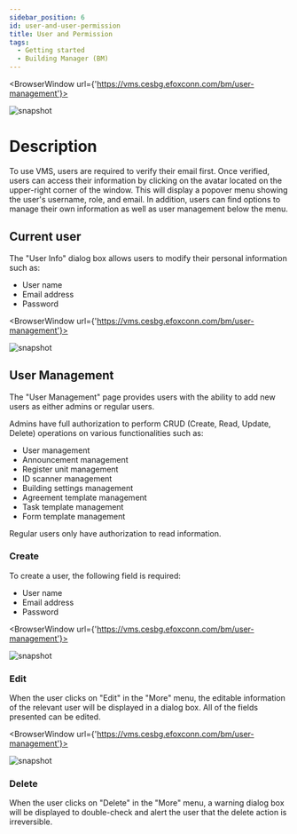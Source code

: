 ---
sidebar_position: 6
id: user-and-user-permission
title: User and Permission
tags:
  - Getting started
  - Building Manager (BM)
---


<BrowserWindow url={'https://vms.cesbg.efoxconn.com/bm/user-management'}>

![snapshot](../assets/bm/bm-user-popover-zh-hant.png)

</BrowserWindow>

# Description

To use VMS, users are required to verify their email first. Once verified, users can access their information by clicking on the avatar located on the upper-right corner of the window. This will display a popover menu showing the user's username, role, and email. In addition, users can find options to manage their own information as well as user management below the menu.

## Current user

The "User Info" dialog box allows users to modify their personal information such as:

- User name
- Email address
- Password

<BrowserWindow url={'https://vms.cesbg.efoxconn.com/bm/user-management'}>

![snapshot](../assets/bm/bm-user-info-dialog-zh-hant.png)

</BrowserWindow>

## User Management

The "User Management" page provides users with the ability to add new users as either admins or regular users.

Admins have full authorization to perform CRUD (Create, Read, Update, Delete) operations on various functionalities such as:

- User management
- Announcement management
- Register unit management
- ID scanner management
- Building settings management
- Agreement template management
- Task template management
- Form template management

Regular users only have authorization to read information.

### Create

To create a user, the following field is required:

- User name
- Email address
- Password

<BrowserWindow url={'https://vms.cesbg.efoxconn.com/bm/user-management'}>

![snapshot](../assets/bm/bm-create-user-zh-hant.png)

</BrowserWindow>

### Edit

When the user clicks on "Edit" in the "More" menu, the editable information of the relevant user will be displayed in a dialog box. All of the fields presented can be edited.

<BrowserWindow url={'https://vms.cesbg.efoxconn.com/bm/user-management'}>

![snapshot](../assets/bm/bm-user-management-zh-hant.png)

</BrowserWindow>

### Delete

When the user clicks on "Delete" in the "More" menu, a warning dialog box will be displayed to double-check and alert the user that the delete action is irreversible.
